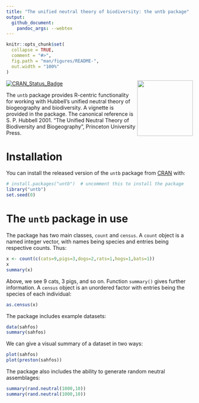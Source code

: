 ```yaml
---
title: "The unified neutral theory of biodiversity: the untb package"
output:
  github_document:
    pandoc_args: --webtex
---
```


<!-- README.md is generated from README.Rmd. Please edit that file -->

```r
knitr::opts_chunk$set(
  collapse = TRUE,
  comment = "#>",
  fig.path = "man/figures/README-",
  out.width = "100%"
)
```

<img src="man/figures/untb.png" width = "150" align="right" />

<!-- badges: start -->

[![CRAN_Status_Badge](https://www.r-pkg.org/badges/version/untb)](https://cran.r-project.org/package=untb)
<!-- badges: end -->


The `untb` package provides R-centric functionality for working with
Hubbell's unified neutral theory of biogeography and biodiversity.  A
vignette is provided in the package.  The canonical reference is
S. P. Hubbell 2001. "The Unified Neutral Theory of Biodiversity and
Biogeography", Princeton University Press.

# Installation

You can install the released version of the `untb` package from
[CRAN](https://CRAN.R-project.org) with:

```r
# install.packages("untb")  # uncomment this to install the package
library("untb")
set.seed(0)
```

# The `untb` package in use

The package has two main classes, `count` and `census`.  A `count`
object is a named integer vector, with names being species and entries
being respective counts.  Thus:

```r
x <- count(c(cats=9,pigs=3,dogs=2,rats=1,hogs=1,bats=1))
x
summary(x)
```

Above, we see 9 cats, 3 pigs, and so on.  Function `summary()` gives
further information.  A `census` object is an unordered factor with
entries being the species of each individual:

```r
as.census(x)
```

The package includes example datasets:

```r
data(sahfos)
summary(sahfos)
```

We can give a visual summary of a dataset in two ways:

```r
plot(sahfos)
plot(preston(sahfos))
```

The package also includes the ability to generate random neutral
assemblages:

```r
summary(rand.neutral(1000,10))
summary(rand.neutral(1000,10))
```


